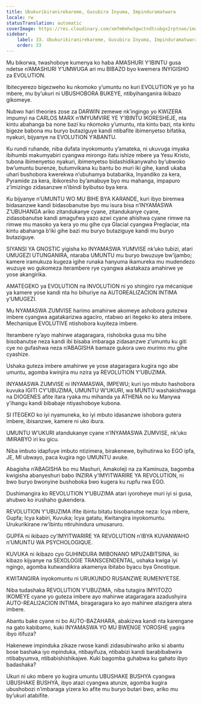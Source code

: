 ```yaml
---
title: Ubukurikiranirekareme, Gusubira Inyuma, Impinduramatwara
locale: rw
statusTranslation: automatic
coverImage: https://res.cloudinary.com/xmfm6mhw3gwctndtcubgx2rptnae/image/upload/v1740337243/small_cover_educacion_fundamental_a051170f1c.webp
sidebar:
    label: 33. Ubukurikiranirekareme, Gusubira Inyuma, Impinduramatwara
    order: 33
---
```

Mu bikorwa, twashoboye kumenya ko haba AMASHURI Y’IBINTU gusa ndetse n’AMASHURI Y’UMWUGA ari mu BIBAZO byo kwemera INYIGISHO za EVOLUTION.

Ibitecyerezo bigezweho ku nkomoko y’umuntu no kuri EVOLUTION ye yo ha mbere, mu by’ukuri ni UBUSHOBORA BUKEYE, ntibyihanganira ikibazo gikomeye.

Nubwo hari theories zose za DARWIN zemewe nk’ingingo yo KWIZERA impumyi na CARLOS MARX n’IMYUMVIRE YE Y’IBINTU IKORESHEJE, nta kintu abahanga ba none bazi ku nkomoko y’umuntu, nta kintu bazi, nta kintu bigeze babona mu buryo butaziguye kandi ntibafite ibimenyetso bifatika, nyakuri, bijyanye na EVOLUTION Y’ABANTU.

Ku rundi ruhande, niba dufata inyokomuntu y’amateka, ni ukuvuga imyaka ibihumbi makumyabiri cyangwa mirongo itatu ishize mbere ya Yesu Kristo, tubona ibimenyetso nyakuri, ibimenyetso bidashidikanywaho by’ubwoko bw’umuntu burenze, butumvikana ku bantu bo muri iki gihe, kandi ukaba uhari bushobora kwerekwa n’ubuhamya butabarika, Inyandiko za kera, Pyramide za kera, ibikoresho by’amabuye byo mu mahanga, impapuro z’imizingo zidasanzwe n’ibindi byibutso bya kera.

Ku bijyanye n’UMUNTU WO MU BIHE BYA KARANDE, kuri ibyo biremwa bidasanzwe kandi bidasobanutse byo mu isura bisa n’INYAMASWA Z’UBUHANGA ariko zitandukanye cyane, zitandukanye cyane, zidasobanutse kandi amagufwa yazo azwi cyane ahishwa cyane rimwe na rimwe mu masoko ya kera yo mu gihe cya Glacial cyangwa Preglaciar, nta kintu abahanga b’iki gihe bazi mu buryo butaziguye kandi mu buryo butaziguye.

SIYANSI YA GNOSTIC yigisha ko INYAMASWA YUMVISE nk’uko tubizi, atari UMUGEZI UTUNGANIRA, ntaraba UMUNTU mu buryo bwuzuye bw’ijambo; kamere iramukuza kugeza igihe runaka hanyuma ikamureka mu mudendezo wuzuye wo gukomeza iterambere rye cyangwa akatakaza amahirwe ye yose akangirika.

AMATEGEKO ya EVOLUTION na INVOLUTION ni yo shingiro rya mécanique ya kamere yose kandi nta ho bihuriye na AUTOREALIZACION INTIMA y’UMUGEZI.

Mu NYAMASWA ZUMVISE harimo amahirwe akomeye ashobora gutezwa imbere cyangwa agatakarizwa agaciro, ntabwo ari itegeko ko atera imbere. Mechanique EVOLUTIVE ntishobora kuyiteza imbere.

Iterambere ry’ayo mahirwe atagaragara, rishoboka gusa mu bihe bisobanutse neza kandi ibi bisaba imbaraga zidasanzwe z’umuntu ku giti cye no gufashwa neza n’ABAGISHA bamaze gukora uwo murimo mu gihe cyashize.

Ushaka guteza imbere amahirwe ye yose atagaragara kugira ngo abe umuntu, agomba kwinjira mu nzira ya REVOLUTION Y’UBUZIMA.

INYAMASWA ZUMVISE ni INYAMASWA, IMPEWU; kuri iyo mbuto hashobora kuvuka IGITI CY’UBUZIMA, UMUNTU W’UKURI, wa MUNTU washakishwaga na DIOGENES afite itara ryaka mu mihanda ya ATHENA no ku Manywa y’ihangu kandi bibabaje ntiyashoboye kubona.

SI ITEGEKO ko iyi nyamuneka, ko iyi mbuto idasanzwe ishobora gutera imbere, ibisanzwe, kamere ni uko ibura.

UMUNTU W’UKURI atandukanye cyane n’INYAMASWA ZUMVISE, nk’uko IMIRABYO iri ku gicu.

Niba imbuto idapfuye imbuto ntizimera, birakenewe, byihutirwa ko EGO ipfa, JE, MI ubwayo, paca kugira ngo UMUNTU avuke.

Abagisha n’ABAGISHA bo mu Mashuri, Amakoleji na za Kaminuza, bagomba kwigisha abanyeshuri babo INZIRA y’IMYITWARIRE YA REVOLUTION, ni bwo buryo bwonyine bushoboka bwo kugera ku rupfu rwa EGO.

Dushimangira ko REVOLUTION Y’UBUZIMA atari iyoroheye muri iyi si gusa, ahubwo ko irushaho gukendera.

REVOLUTION Y’UBUZIMA ifite ibintu bitatu bisobanutse neza: Icya mbere, Gupfa; Icya kabiri, Kuvuka; Icya gatatu, Kwitangira inyokomuntu. Urukurikirane rw’ibintu ntiruhindura umusaruro.

GUPFA ni ikibazo cy’IMYITWARIRE YA REVOLUTION n’IBYA KUVANWAHO n’UMUNTU WA PSYCHOLOGIQUE.

KUVUKA ni ikibazo cyo GUHINDURA IMIBONANO MPUZABITSINA, iki kibazo kijyanye na SEXOLOGIE TRANSCENDENTAL, ushaka kwiga iyi ngingo, agomba kutwandikira akamenya ibitabo byacu bya Gnostique.

KWITANGIRA inyokomuntu ni URUKUNDO RUSANZWE RUMENYETSE.

Niba tudashaka REVOLUTION Y’UBUZIMA, niba tutagira IMYITOZO IKOMEYE cyane yo guteza imbere ayo mahirwe atagaragara azadushyira AUTO-REALI2ACION INTIMA, biragaragara ko ayo mahirwe atazigera atera imbere.

Abantu bake cyane ni bo AUTO-BAZAHARA, abakizwa kandi nta karengane na gato kabibamo, kuki INYAMASWA YO MU BWENGE YOROSHE yagira ibyo itifuza?

Hakenewe impinduka zikaze rwose kandi zidasubirwaho ariko si abantu bose bashaka iyo mpinduka, ntibayifuza, ntibabizi kandi barabibabwira ntibabyumva, ntibabishishikajwe. Kuki bagomba guhabwa ku gahato ibyo badashaka?

Ukuri ni uko mbere yo kugira umuntu UBUSHAKE BUSHYA cyangwa UBUSHAKE BUSHYA, ibyo atazi cyangwa atunze, agomba kugira ubushobozi n’imbaraga yizera ko afite mu buryo butari bwo, ariko mu by’ukuri atabifite.

